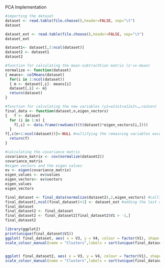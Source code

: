 PCA Implementation
```r
#importing the dataset
dataset <- read.table(file.choose(),header=FALSE, sep="\t") 
dataset
```

```r
dataset_ext <- read.table(file.choose(),header=FALSE, sep="\t") 
dataset_ext
```

```r
dataset1<- dataset[,3:ncol(dataset)]
dataset2 <- dataset1
dataset2
```

```r
#function for calculating the mean-subtrachtion matrix (x'=x-mean)
normalize <- function(dataset)
{ means<- colMeans(dataset)
  for(i in 1:ncol(dataset))
  { m <- dataset[,i]- means[i]
  dataset[,i] <- m}
  return(dataset)
}
```

```r
#function for calculating the new variables (y1=a11x1+a12x2+……+a1nxn)
final_data <- function(dataset,n,eigen_vectors)
{   f <- dataset
  for (i in 1:n) {
    f[,i] <- data.frame(rowSums(t(t(dataset)*eigen_vectors[i,])))
  }
f[,c(n+1:ncol(dataset))]<-NULL #nullifying the remaining variables except first two
  return(f)
}
```

```r
#calculating the covariance matrix
covariance_matrix <- cov(normalize(dataset2))
covariance_matrix
#eigen vectors and the eigen values
ev <- eigen(covariance_matrix)
eigen_values <- ev$values
eigen_vectors<- ev$vectors
eigen_values
eigen_vectors
```

```r
final_dataset <- final_data(normalize(dataset2),2,eigen_vectors) #calling the function that we defined
final_dataset[,ncol(final_dataset)+1] <- dataset_ext #adding the last column (diseases) to the final dataset again 
final_dataset
final_dataset2 <- final_dataset
final_dataset2 <- final_dataset2[final_dataset2$V1 > -1,] 
final_dataset2
```

```r
library(ggplot2)
print(unique(final_dataset$V1))
ggplot( final_dataset, aes( x = V3, y = V4, colour = factor(V1), shape = factor(V1))) +geom_point(size =3) + theme(axis.title.x=element_blank(), axis.title.y=element_blank())+ggtitle("PCA-Plot")+labs(colour = "CLUSTERS")+ 
scale_colour_manual(name = "Clusters",labels = sort(unique(final_dataset$V1)),values = c("skyblue", "blue","red","forestgreen","black","purple","chocolate4","firebrick4","cadetblue4","bisque4")) + scale_shape_manual(name = "Clusters",labels =  sort(unique(final_dataset$V1)), values = c(16, 15, 18, 17, 16, 19, 11, 9, 7, 10))
   
```

```r
ggplot( final_dataset2, aes( x = V3, y = V4, colour = factor(V1), shape = factor(V1))) +geom_point(size =3) + theme(axis.title.x=element_blank(), axis.title.y=element_blank())+ggtitle("DBSCAN-PCA-Plot")+labs(colour = "CLUSTERS")+
scale_colour_manual(name = "Clusters",labels = sort(unique(final_dataset2$V1)),values = c( "blue","red","forestgreen","black","purple","chocolate4","firebrick4","cadetblue4","bisque4")) + scale_shape_manual(name = "Clusters",labels =  sort(unique(final_dataset2$V1)), values = c( 15, 18, 17, 16 , 19, 11, 9, 7, 10))
```


